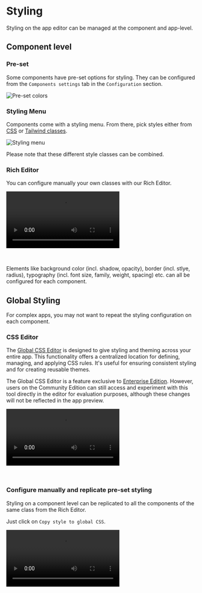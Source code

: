 
# Styling

Styling on the app editor can be managed at the component and app-level.

## Component level

### Pre-set

Some components have pre-set options for styling. They can be configured from the `Components settings` tab in the `Configuration` section.

![Pre-set colors](../../assets/apps/8_app_styling/pre_set_colors.png.webp)

### Styling Menu

Components come with a styling menu. From there, pick styles either from [CSS](https://www.w3schools.com/html/html_css.asp) or [Tailwind classes](https://tailwind.build/classes).

![Styling menu](../../assets/apps/8_app_styling/styling_menu.png.webp)

Please note that these different style classes can be combined.

### Rich Editor

You can configure manually your own classes with our Rich Editor.

<video
    className="border-2 rounded-xl object-cover w-full h-full dark:border-gray-800"
    autoPlay
    controls
    src="/videos/rich_editor.mp4"
/>

<br/>

Elements like background color (incl. shadow, opacity), border (incl. stlye, radius), typography (incl. font size, family, weight, spacing) etc. can all be configured for each component.

## Global Styling

For complex apps, you may not want to repeat the styling configuration on each component.

### CSS Editor

The [Global CSS Editor](../../misc/15_css_editor/index.md) is designed to give styling and theming across your entire app. This functionality offers a centralized location for defining, managing, and applying CSS rules. It's useful for ensuring consistent styling and for creating reusable themes.

The Global CSS Editor is a feature exclusive to [Enterprise Edition](../../misc/7_plans_details/index.mdx). However, users on the Community Edition can still access and experiment with this tool directly in the editor for evaluation purposes, although these changes will not be reflected in the app preview.

<video
  className="border-2 rounded-xl object-cover w-full h-full dark:border-gray-800"
  autoPlay
  controls
  src="/videos/global-css.mp4"
/>

<br/>

<div class="grid grid-cols-2 gap-2 my-4">
	<DocCard
		title="CSS Editor"
		description="The Global CSS Editor is designed to give styling and theming across your entire app."
		href="/docs/misc/css_editor"
		color="orange"
	/>
</div>

### Configure manually and replicate pre-set styling

Styling on a component level can be replicated to all the components of the same class from the Rich Editor.

Just click on `Copy style to global CSS`.

<video
    className="border-2 rounded-xl object-cover w-full h-full dark:border-gray-800"
    autoPlay
    controls
    src="/videos/copy_style_global_css.mp4"
/>
